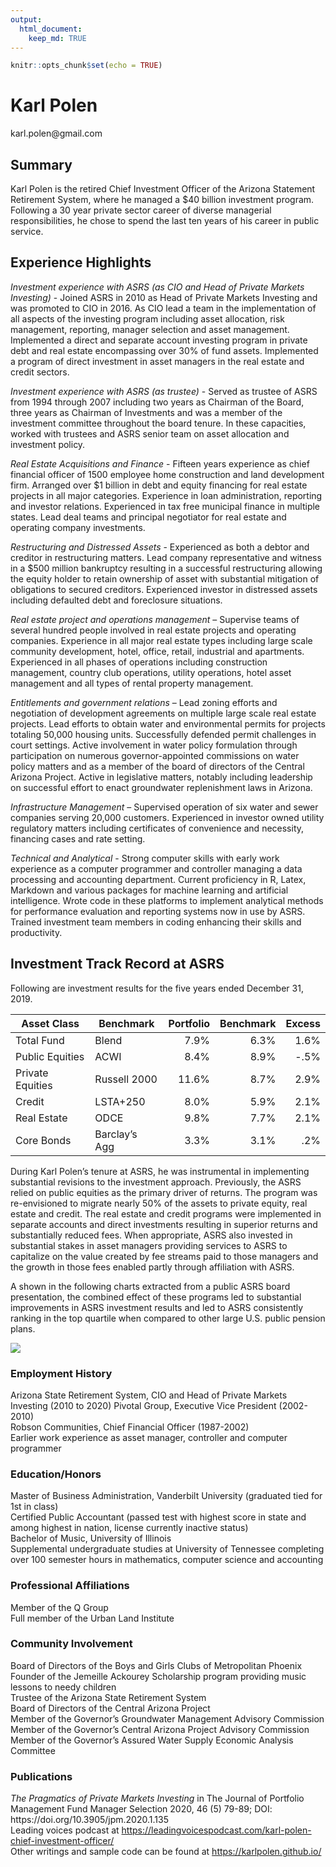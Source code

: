 ```yaml
---
output: 
  html_document:
    keep_md: TRUE
---
```


```r
knitr::opts_chunk$set(echo = TRUE)
```
# Karl Polen
karl.polen@gmail.com    


## Summary

Karl Polen is the retired Chief Investment Officer of the Arizona Statement Retirement System, where he managed a $40 billion investment program.  Following a 30 year private sector career of diverse managerial responsibilities, he chose to spend the last ten years of his career in public service.

## Experience Highlights

*Investment experience with ASRS (as CIO and Head of Private Markets Investing)* - Joined ASRS in 2010 as Head of Private Markets Investing and was promoted to CIO in 2016.  As CIO lead a team in the implementation of all aspects of the investing program including asset allocation, risk management, reporting, manager selection and asset management.  Implemented a direct and separate account investing program in private debt and real estate encompassing over 30% of fund assets.  Implemented a program of direct investment in asset managers in the real estate and credit sectors.   

*Investment experience with ASRS (as trustee)* - Served as trustee of ASRS from 1994 through 2007 including two years as Chairman of the Board, three years as Chairman of Investments and was a member of the investment committee throughout the board tenure.  In these capacities, worked with trustees and ASRS senior team on asset allocation and investment policy.    

*Real Estate Acquisitions and Finance* - Fifteen years experience as chief financial officer of 1500 employee home construction and land development firm.  Arranged over $1 billion in debt and equity financing for real estate projects in all major categories.  Experience in loan administration, reporting and investor relations.  Experienced in tax free municipal finance in multiple states.  Lead deal teams and principal negotiator for real estate and operating company investments.

*Restructuring and Distressed Assets* - Experienced as both a debtor and creditor in restructuring matters. Lead company representative and witness in a $500 million bankruptcy resulting in a successful restructuring allowing the equity holder to retain ownership of asset with substantial mitigation of obligations to secured creditors.  Experienced investor in distressed assets including defaulted debt and foreclosure situations.

*Real estate project and operations management* -- Supervise teams of several hundred people involved in real estate projects and operating companies. Experience in all major real estate types including large scale community development, hotel, office, retail, industrial and apartments.  Experienced in all phases of operations including construction management, country club operations, utility operations, hotel asset management and all types of rental property management.  

*Entitlements and government relations*  -- Lead zoning efforts and negotiation of development agreements on multiple large scale real estate projects.  Lead efforts to obtain water and environmental permits for projects totaling 50,000 housing units. Successfully defended permit challenges in court settings. Active involvement in water policy formulation through participation on numerous governor-appointed commissions on water policy matters and as a member of the board of directors of the Central Arizona Project. Active in legislative matters, notably including leadership on successful effort to enact groundwater replenishment laws in Arizona.  

*Infrastructure Management* -- Supervised operation of six water and sewer companies serving 20,000 customers.  Experienced in investor owned utility regulatory matters including certificates of convenience and necessity, financing cases and rate setting. 

*Technical and Analytical* - Strong computer skills with early work experience as a computer programmer and controller managing a data processing and accounting department.  Current proficiency in R, Latex, Markdown and various packages for machine learning and artificial intelligence.   Wrote code in these platforms to implement analytical methods for performance evaluation and reporting systems now in use by ASRS.  Trained investment team members in coding enhancing their skills and productivity.

## Investment Track Record at ASRS
Following are investment results for the five years ended December 31, 2019.  

Asset Class	| Benchmark	| Portfolio|	Benchmark| Excess
------------|----------- | --------:| --------:| -----:|
Total Fund |	Blend	| 7.9%	| 6.3%	| 1.6%|
Public Equities | 	ACWI	| 8.4%	| 8.9%	| -.5%| 
Private Equities | Russell 2000	| 11.6%	| 8.7%	| 2.9%|    
Credit	| LSTA+250 |	8.0%	| 5.9%	| 2.1%|
Real Estate |	ODCE	 | 9.8%	| 7.7%	| 2.1%|   
Core Bonds	| Barclay's Agg	| 3.3%	| 3.1%	| .2%| 

During Karl Polen's tenure at ASRS, he was instrumental in implementing substantial revisions to the investment approach.  Previously, the ASRS relied on public equities as the primary driver of returns.  The program was re-envisioned to migrate nearly 50% of the assets to private equity, real estate and credit.  The real estate and credit programs were implemented in separate accounts and direct investments resulting in superior returns and substantially reduced fees.  When appropriate, ASRS also invested in substantial stakes in asset managers providing services to ASRS to capitalize on the value created by fee streams paid to those managers and the growth in those fees enabled partly through affiliation with ASRS.  

A shown in the following charts extracted from a public ASRS board presentation, the combined effect of these programs led to substantial improvements in ASRS investment results and led to ASRS consistently ranking in the top quartile when compared to other large U.S. public pension plans. 

![](asrs_ranking.png)

### Employment History
Arizona State Retirement System, CIO and Head of Private Markets Investing (2010 to 2020)
Pivotal Group, Executive Vice President (2002-2010)     
Robson Communities, Chief Financial Officer (1987-2002)    
Earlier work experience as asset manager, controller and computer programmer    

### Education/Honors
Master of Business Administration, Vanderbilt University (graduated tied for 1st in class)    
Certified Public Accountant (passed test with highest score in state and among highest in nation, license currently inactive status)    
Bachelor of Music, University of Illinois    
Supplemental undergraduate studies at University of Tennessee completing over 100 semester hours in mathematics, computer science and accounting 

### Professional Affiliations
Member of the Q Group    
Full member of the Urban Land Institute    

### Community Involvement
Board of Directors of the Boys and Girls Clubs of Metropolitan Phoenix    
Founder of the Jemeille Ackourey Scholarship program providing music lessons to needy children    
Trustee of the Arizona State Retirement System     
Board of Directors of the Central Arizona Project    
Member of the Governor's Groundwater Management Advisory Commission     
Member of the Governor's Central Arizona Project Advisory Commission     
Member of the Governor's Assured Water Supply Economic Analysis Committee    

### Publications
*The Pragmatics of Private Markets Investing* in The Journal of Portfolio Management Fund Manager Selection 2020, 46 (5) 79-89; DOI: https://doi.org/10.3905/jpm.2020.1.135     
Leading voices podcast at [https://leadingvoicespodcast.com/karl-polen-chief-investment-officer/](https://leadingvoicespodcast.com/karl-polen-chief-investment-officer/)    
Other writings and sample code can be found at [https://karlpolen.github.io/](https://karlpolen.github.io/) 



